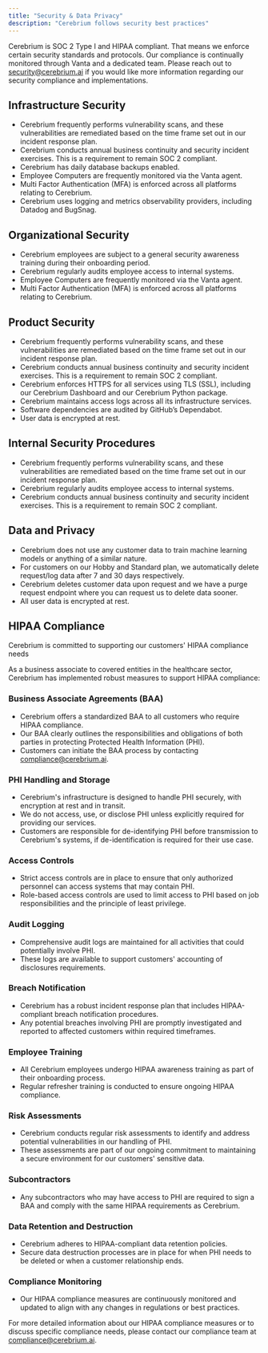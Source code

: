 ```yaml
---
title: "Security & Data Privacy"
description: "Cerebrium follows security best practices"
---
```


Cerebrium is SOC 2 Type I and HIPAA compliant. That means we enforce certain security standards and protocols. Our compliance is continually monitored through Vanta and a dedicated team. Please reach out to security@cerebrium.ai if you would like more information regarding our security compliance and implementations.

## Infrastructure Security

- Cerebrium frequently performs vulnerability scans, and these vulnerabilities are remediated based on the time frame set out in our incident response plan.
- Cerebrium conducts annual business continuity and security incident exercises. This is a requirement to remain SOC 2 compliant.
- Cerebrium has daily database backups enabled.
- Employee Computers are frequently monitored via the Vanta agent.
- Multi Factor Authentication (MFA) is enforced across all platforms relating to Cerebrium.
- Cerebrium uses logging and metrics observability providers, including Datadog and BugSnag.

## Organizational Security

- Cerebrium employees are subject to a general security awareness training during their onboarding period.
- Cerebrium regularly audits employee access to internal systems.
- Employee Computers are frequently monitored via the Vanta agent.
- Multi Factor Authentication (MFA) is enforced across all platforms relating to Cerebrium.

## Product Security

- Cerebrium frequently performs vulnerability scans, and these vulnerabilities are remediated based on the time frame set out in our incident response plan.
- Cerebrium conducts annual business continuity and security incident exercises. This is a requirement to remain SOC 2 compliant.
- Cerebrium enforces HTTPS for all services using TLS (SSL), including our Cerebrium Dashboard and our Cerebrium Python package.
- Cerebrium maintains access logs across all its infrastructure services.
- Software dependencies are audited by GitHub’s Dependabot.
- User data is encrypted at rest.

## Internal Security Procedures

- Cerebrium frequently performs vulnerability scans, and these vulnerabilities are remediated based on the time frame set out in our incident response plan.
- Cerebrium regularly audits employee access to internal systems.
- Cerebrium conducts annual business continuity and security incident exercises. This is a requirement to remain SOC 2 compliant.

## Data and Privacy

- Cerebrium does not use any customer data to train machine learning models or anything of a similar nature.
- For customers on our Hobby and Standard plan, we automatically delete request/log data after 7 and 30 days respectively.
- Cerebrium deletes customer data upon request and we have a purge request endpoint where you can request us to delete data sooner.
- All user data is encrypted at rest.

## HIPAA Compliance

Cerebrium is committed to supporting our customers' HIPAA compliance needs

As a business associate to covered entities in the healthcare sector, Cerebrium has implemented robust measures to support HIPAA compliance:

### Business Associate Agreements (BAA)

- Cerebrium offers a standardized BAA to all customers who require HIPAA compliance.
- Our BAA clearly outlines the responsibilities and obligations of both parties in protecting Protected Health Information (PHI).
- Customers can initiate the BAA process by contacting compliance@cerebrium.ai.

### PHI Handling and Storage

- Cerebrium's infrastructure is designed to handle PHI securely, with encryption at rest and in transit.
- We do not access, use, or disclose PHI unless explicitly required for providing our services.
- Customers are responsible for de-identifying PHI before transmission to Cerebrium's systems, if de-identification is required for their use case.

### Access Controls

- Strict access controls are in place to ensure that only authorized personnel can access systems that may contain PHI.
- Role-based access controls are used to limit access to PHI based on job responsibilities and the principle of least privilege.

### Audit Logging

- Comprehensive audit logs are maintained for all activities that could potentially involve PHI.
- These logs are available to support customers' accounting of disclosures requirements.

### Breach Notification

- Cerebrium has a robust incident response plan that includes HIPAA-compliant breach notification procedures.
- Any potential breaches involving PHI are promptly investigated and reported to affected customers within required timeframes.

### Employee Training

- All Cerebrium employees undergo HIPAA awareness training as part of their onboarding process.
- Regular refresher training is conducted to ensure ongoing HIPAA compliance.

### Risk Assessments

- Cerebrium conducts regular risk assessments to identify and address potential vulnerabilities in our handling of PHI.
- These assessments are part of our ongoing commitment to maintaining a secure environment for our customers' sensitive data.

### Subcontractors

- Any subcontractors who may have access to PHI are required to sign a BAA and comply with the same HIPAA requirements as Cerebrium.

### Data Retention and Destruction

- Cerebrium adheres to HIPAA-compliant data retention policies.
- Secure data destruction processes are in place for when PHI needs to be deleted or when a customer relationship ends.

### Compliance Monitoring

- Our HIPAA compliance measures are continuously monitored and updated to align with any changes in regulations or best practices.

For more detailed information about our HIPAA compliance measures or to discuss specific compliance needs, please contact our compliance team at compliance@cerebrium.ai.
